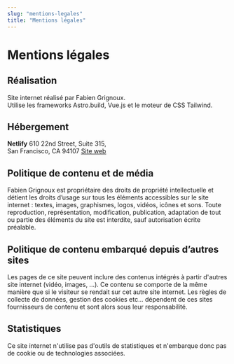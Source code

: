 ```yaml
---
slug: "mentions-legales"
title: "Mentions légales"
---
```


# Mentions légales

## Réalisation

Site internet réalisé par Fabien Grignoux.  
Utilise les frameworks Astro.build, Vue.js et le moteur de CSS Tailwind.

## Hébergement

**Netlify**
610 22nd Street, Suite 315,  
San Francisco, CA 94107 <u><a href="https://www.netlify.com">Site web</a></u>

## Politique de contenu et de média

Fabien Grignoux est propriétaire des droits de propriété intellectuelle et détient les droits d’usage sur tous les éléments accessibles sur le site internet : textes, images, graphismes, logos, vidéos, icônes et sons.
Toute reproduction, représentation, modification, publication, adaptation de tout ou partie des éléments du site est interdite, sauf autorisation écrite préalable.

## Politique de contenu embarqué depuis d’autres sites

Les pages de ce site peuvent inclure des contenus intégrés à partir d'autres site internet (vidéo, images, ...). Ce contenu se comporte de la même manière que si le visiteur se rendait sur cet autre site internet.
Les règles de collecte de données, gestion des cookies etc... dépendent de ces sites fournisseurs de contenu et sont alors sous leur responsabilité.

## Statistiques

Ce site internet n'utilise pas d'outils de statistiques et n'embarque donc pas de cookie ou de technologies associées.
